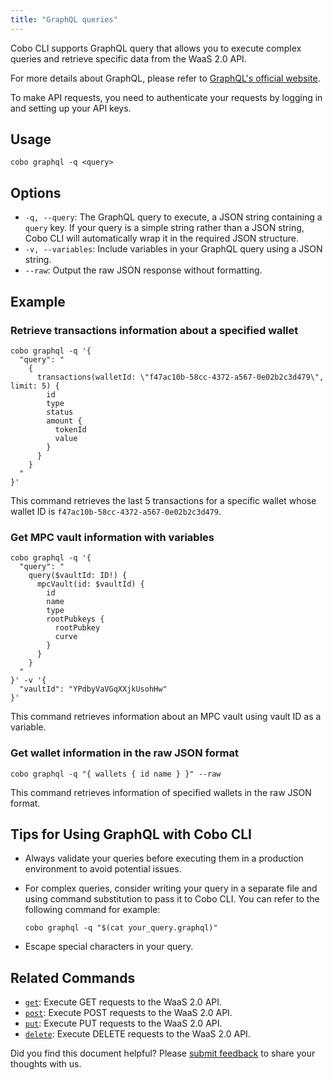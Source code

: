 ```yaml
---
title: "GraphQL queries"
---
```


Cobo CLI supports GraphQL query that allows you to execute complex queries and retrieve specific data from the WaaS 2.0 API.

For more details about GraphQL, please refer to [GraphQL's official website](https://graphql.org/).

<Note>To make API requests, you need to authenticate your requests by logging in and setting up your API keys.</Note>

## Usage

```shell
cobo graphql -q <query>
```

## Options

- `-q, --query`: The GraphQL query to execute, a JSON string containing a `query` key.
  <Info>If your query is a simple string rather than a JSON string, Cobo CLI will automatically wrap it in the required JSON structure.</Info>
- `-v, --variables`: Include variables in your GraphQL query using a JSON string.
- `--raw`: Output the raw JSON response without formatting.

## Example

### Retrieve transactions information about a specified wallet

```shell
cobo graphql -q '{
  "query": "
    {
      transactions(walletId: \"f47ac10b-58cc-4372-a567-0e02b2c3d479\", limit: 5) {
        id
        type
        status
        amount {
          tokenId
          value
        }
      }
    }
  "
}'
```

This command retrieves the last 5 transactions for a specific wallet whose wallet ID is `f47ac10b-58cc-4372-a567-0e02b2c3d479`.

### Get MPC vault information with variables

```shell
cobo graphql -q '{
  "query": "
    query($vaultId: ID!) {
      mpcVault(id: $vaultId) {
        id
        name
        type
        rootPubkeys {
          rootPubkey
          curve
        }
      }
    }
  "
}' -v '{
  "vaultId": "YPdbyVaVGqXXjkUsohHw"
}'
```

This command retrieves information about an MPC vault using vault ID as a variable.

### Get wallet information in the raw JSON format

```shell
cobo graphql -q "{ wallets { id name } }" --raw
```

This command retrieves information of specified wallets in the raw JSON format.

## Tips for Using GraphQL with Cobo CLI

- Always validate your queries before executing them in a production environment to avoid potential issues.
- For complex queries, consider writing your query in a separate file and using command substitution to pass it to Cobo CLI. You can refer to the following command for example: 

   ```shell
   cobo graphql -q "$(cat your_query.graphql)"
   ```

- Escape special characters in your query.

## Related Commands

- [`get`](/v2/developer-tools/cobo-cli/get-requests): Execute GET requests to the WaaS 2.0 API.
- [`post`](/v2/developer-tools/cobo-cli/post-requests): Execute POST requests to the WaaS 2.0 API.
- [`put`](/v2/developer-tools/cobo-cli/put-requests): Execute PUT requests to the WaaS 2.0 API.
- [`delete`](/v2/developer-tools/cobo-cli/delete-requests): Execute DELETE requests to the WaaS 2.0 API.


<Tip>Did you find this document helpful? Please [submit feedback](https://forms.zohopublic.com/cobo/form/DocumentFeedbackForm/formperma/QvLOhxJv1_JMsJ-1dleZ8Itb_7rzN-LtgvsDdxosoVI) to share your thoughts with us.</Tip>